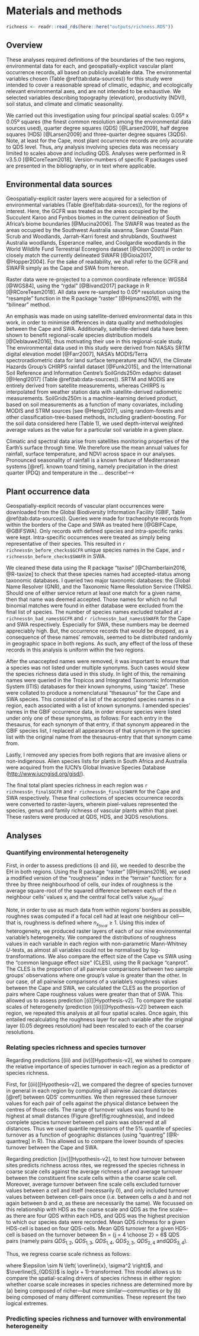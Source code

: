 # Materials and methods

```r
richness <- readr::read_rds(here::here("outputs/richness.RDS"))
```

## Overview

These analyses required definitions of the boundaries of the two regions, environmental data for each, and geospatially-explicit vascular plant occurrence records, all based on publicly available data.
The environmental variables chosen (Table \@ref(tab:data-sources)) for this study were intended to cover a reasonable spread of climatic, edaphic, and ecologically relevant environmental axes, and are not intended to be exhaustive.
We selected variables describing topography (elevation), productivity (NDVI), soil status, and climate and climatic seasonality.

We carried out this investigation using four principal spatial scales: 0.05º x 0.05º squares (the finest common resolution among the environmental data sources used), quarter degree squares (QDS) [@Larsen2009], half degree squares (HDS) [@Larsen2009] and three-quarter degree squares (3QDS).
Note, at least for the Cape, most plant occurrence records are only accurate to QDS level.
Thus, any analysis involving species data was necessary limited to scales above and including QDS.
Analyses were performed in R v3.5.0 [@RCoreTeam2018].
Version-numbers of specific R packages used are presented in the bibliography, or in text where applicable.

## Environmental data sources

Geospatially-explicit raster layers were acquired for a selection of environmental variables (Table \@ref(tab:data-sources)), for the regions of interest.
Here, the GCFR was treated as the areas occupied by the Succulent Karoo and Fynbos biomes in the current delineation of South Africa's biome boundaries [@Mucina2006].
The SWAFR was treated as the areas occupied by the Southwest Australia savanna, Swan Coastal Plain Scrub and Woodlands, Jarrah-Karri forest and shrublands, Southwest Australia woodlands, Esperance mallee, and Coolgardie woodlands in the World Wildlife Fund Terrestrial Ecoregions dataset [@Olson2001] in order to closely match the currently delineated SWAFR [@Gioia2017, @Hopper2004].
For the sake of readability, we shall refer to the GCFR and SWAFR simply as the Cape and SWA from hereon.

Raster data were re-projected to a common coordinate reference: WGS84 [@WGS84], using the "rgdal" [@Bivand2017] package in R [@RCoreTeam2018].
All data were re-sampled to 0.05º resolution using the "resample" function in the R package "raster" [@Hijmans2016], with the "bilinear" method.

An emphasis was made on using satellite-derived environmental data in this work, in order to minimise differences in data quality and methodologies between the Cape and SWA.
Additionally, satellite-derived data have been shown to benefit regional-scale species distribution models [@Deblauwe2016], thus motivating their use in this regional-scale study.
The environmental data used in this study were derived from NASA's SRTM digital elevation model [@Farr2007], NASA's MODIS/Terra spectroradiometric data for land surface temperature and NDVI, the Climate Hazards Group's CHIRPS rainfall dataset [@Funk2015], and the International Soil Reference and Information Centre's SoilGrids250m edaphic dataset [@Hengl2017] (Table \@ref(tab:data-sources)).
SRTM and MODIS are entirely derived from satellite measurements, whereas CHIRPS is interpolated from weather station data with satellite-derived radiometric measurements.
SoilGrids250m is a machine-learning derived product, based on soil measurements as a function of many covariates, including MODIS and STRM sources [see @Hengl2017], using random-forests and other classification-tree-based methods, including gradient-boosting.
For the soil data considered here (Table 1), we used depth-interval weighted average values as the value for a particular soil variable in a given place.

Climatic and spectral data arise from satellites monitoring properties of the Earth's surface through time.
We therefore use the mean annual values for rainfall, surface temperature, and NDVI across space in our analyses.
Pronounced seasonality of rainfall is a known feature of Mediterranean systems [@ref].
known toand timing, namely precipitation in the driest quarter (PDQ) and temperature in the  ...
describe!-->

## Plant occurrence data

<!--Download-->

Geospatially-explicit records of vascular plant occurrences were downloaded from the Global Biodiversity Information Facility (GBIF, Table \@ref(tab:data-sources)).
Queries were made for tracheophyte records from within the borders of the Cape and SWA as treated here [@GBIFCape, @GBIFSWA].
Only records with defined species and intra-specific ranks were kept.
Intra-specific occurrences were treated as simply being representative of their species.
This resulted in `r richness$n_before_checks$GCFR` unique species names in the Cape, and `r richness$n_before_checks$SWAFR` in SWA.

<!--Remove bad names-->

We cleaned these data using the R package "taxise" [@Chamberlain2016, @R-taxize] to check that these species names had accepted-status among taxonomic databases.
I queried two major taxonomic databases: the Global Name Resolver (GNR)<!--TODO: ref--><!--which includes the following independent databases within its queries: NCB, BoLD, ITIS, BHL, EoL, Redlist, GROMS, RAMSAR, BIRDLIFE or other conservation related indices, Scratchpad, LifeDesk indices, Tropicos, Exemplar online Flora and Fauna, and Fauna Europaea (<https://github.com/GlobalNamesArchitecture/gni/wiki/Sources>)-->, and the Taxonomic Name Resolution Service (TNRS)<!--TODO: ref--><!--.
TNRS was built upon existing programmes from GNR, and includes a different (but not completely exclusive) set of databases (<http://tnrs.iplantcollaborative.org/sources.html>): Tropicos, The Global Compositae Checklist (GCC), USDA's Plants Database, NCBI, The International Legume Database and Information Service (ILDIS), The Plant List (Kew, Missouri Bot.
G.) (TPL), But without Fabaceae and Asteraceae (see IDLIS, GCC)).
The near-comprehensive coverage of the GNR and TNRS services combined motivated their use here.
Each unique species name from the GBIF-derived list for each region was queried against GNR and TNRS.
My implementation [TODO: please choose a different word here] to remove unaccepted names was forgiving [TODO: reword]-->.
Should one of either service return at least one match for a given name, then that name was deemed accepted.
Those names for which no full binomial matches were found in either database were excluded from the final list of species.
The number of species names excluded totalled at `r richness$n_bad_names$GCFR` and `r richness$n_bad_names$SWAFR` for the Cape and SWA respectively.
Especially for SWA, these numbers may be deemed appreciably high.
But, the occurrence records that would be dropped, as a consequence of these names' removals, seemed to be distributed randomly in geographic space in both regions.
<!--TODO: make this map? or at least quote a stat..?-->
As such, any effect of the loss of these records in this analysis is uniform within the two regions.

<!--Correct for synonymy-->

After the unaccepted names were removed, it was important to ensure that a species was not listed under multiple synonyms.
Such cases would skew the species richness data used in this study.
In light of this, the remaining names were queried in the Tropicos and Integrated Taxonomic Information System (ITIS) databases for their known synonyms, using "taxize".
These were collated to produce a nomenclatural "thesaurus" for the Cape and SWA species.
This consisted of a list of the accepted species names in a region, each associated with a list of known synonyms.
I amended species' names in the GBIF occurrence data, in order ensure species were listed under only one of these synonyms, as follows: For each entry in the thesaurus, for each synonym of that entry, if that synonym appeared in the GBIF species list, I replaced all appearances of that synonym in the species list with the original name from the thesaurus-entry that that synonym came from.

<!--Remove aliens-->

Lastly, I removed any species from both regions that are invasive aliens or non-indigenous.
Alien species lists for plants in South Africa and Australia were acquired from the IUCN's Global Invasive Species Database (<http://www.iucngisd.org/gisd/>).

<!--Final lists and rasters-->

The final total plant species richness in each region was `r richness$n_final$GCFR` and `r richness$n_final$SWAFR` for the Cape and SWA respectively.
These final collections of species occurrence records were converted to raster-layers, wherein pixel-values represented the species, genus and family richness of vascular plants within that pixel.
These rasters were produced at QDS, HDS, and 3QDS resolutions.

## Analyses

### Quantifying environmental heterogeneity

First, in order to assess predictions (i) and (ii), we needed to describe the EH in both regions.
Using the R package "raster" [@Hijmans2016], we used a modified version of the "roughness" index in the "terrain" function: for a three by three neighbourhood of cells, our index of roughness is the average square-root of the squared difference between each of the $n$ neighbour cells' values $x_i$ and the central focal cell's value $x_{focal}$:

\begin{equation}
  Roughness =
    \frac{1}{n}
    \sqrt{\sum_{i = 1}^{n}
          \left( x_{focal} - x_{i} \right)^{2}}
  (\#eq:roughness)
\end{equation}

Note, in order to use as much data from within regions' borders as possible, roughnes swas computed if a focal cell had at least one neighbour cell---that is, roughness is defined where $n_{x_{focal}} \geq 1$.
Using this index of heterogeneity, we produced raster layers of each of our nine environmental variable's heterogeneity.
We compared the distributions of roughness values in each variable in each region with non-parametric Mann-Whitney $U$-tests, as almost all variables could not be normalised by log-transformations.
We also compare the effect size of the Cape vs SWA using the "common language effect size" (CLES), using the R package "canprot".
The CLES is the proportion of all pairwise comparisons between two sample groups' observations where one group's value is greater than the other.
In our case, of all pairwise comparisons of a variable's roughness values between the Cape and SWA, we calculated the CLES as the proportion of pairs where Cape roughness values were greater than that of SWA.
This allowed us to assess prediction [(i)][Hypothesis-v2].
To compare the spatial scales of heterogeneity (prediction [(ii)][[Hypothesis-v2]) between each region, we repeated this analysis at all four spatial scales.
Once again, this entailed recalculating the roughness layer for each variable after the original layer (0.05 degrees resolution) had been rescaled to each of the coarser resolutions.

### Relating species richness and species turnover

Regarding predictions [(iii) and (iv)][Hypothesis-v2], we wished to compare the relative importance of species turnover in each region as a predictor of species richness.

First, for [(iii)][Hypothesis-v2], we compared the degree of species turnover in general in each region by computing all pairwise Jaccard distances [@ref] between QDS' communities.
We then regressed these turnover values for each pair of cells against the physical distance between the centres of those cells.
The range of turnover values was found to be highest at small distances (Figure \@ref(fig:roughness)a), and indeed complete species turnover between cell pairs was observed at all distances.
Thus we used quantile regressions of the 5% quantile of species turnover as a function of geographic distances (using "quantreg" [@R-quantreg] in R).
This allowed us to compare the lower bounds of species turnover between the Cape and SWA.

Regarding prediction [(iv)][Hypothesis-v2], to test how turnover between sites predicts richness across rites, we regressed the species richness in coarse scale cells against the average richness of and average turnover between the constituent fine scale cells within a the coarse scale cell.
Moreover, average turnover between fine scale cells excluded turnover values between a cell and itself (necessarily 0), and only included turnover values between between cell-pairs once (i.e. between cells $a$ and $b$ and not again between $b$ and $a$, as these are necessarily the same).
<!--Verbose version:
Moreover, average turnover between fine scale cells excluded turnover values between a cell $j$ and itself (necessarily 0), and only included turnover values between between cell $j$ and $k$ and not between $k$ and $j$ (as these are necessarily the same).
-->
We focussed on this relationship with HDS as the coarse scale and QDS as the fine scale---as there are four QDS within each HDS, and QDS was the highest precision to which our species data were recorded.
Mean QDS richness for a given HDS-cell is based on four QDS-cells.
Mean QDS turnover for a given HDS-cell is based on the turnover between $n = {j = 4 \choose 2} = 6$ QDS pairs (namely pairs $QDS_{1,2}$, $QDS_{1,3}$, $QDS_{1,4}$, $QDS_{2,3}$, $QDS_{2,4}$ and$QDS_{3,4}$).

<!--Verbose verions:

Average QDS richness for a given HDS-cell ($\overline{S_{QDS}}_i$), then, is based on $j = 4$ QDS-cells, and is treated here as

\begin{equation}
  \overline{S_{QDS}}_{i} =
    \frac{1}{j}
    \sum_{j = 1}^{4}
    S_{QDS_{j}}.
  (\#eq:S-QDS-def)
\end{equation}

Average QDS turnover for a given HDS ($\overline{T_{QDS}}_i$), based on $n = {j = 4 \choose 2} = 6$ QDS pairs (namely pairs $QDS_{1,2}$, $QDS_{1,3}$, $QDS_{1,4}$, $QDS_{2,3}$, $QDS_{2,4}$ and$QDS_{3,4}$) is treated here as

\begin{equation}
  \overline{T_{QDS}}_{i} =
    \frac{1}{n}
    \sum_{n = 1}^{6}
    T_{QDS_{n}}.
  (\#eq:T-QDS-def)
\end{equation}
--->
Thus, we regress coarse scale richness as follows:

\begin{equation}
\begin{split}
  \widehat{S_{HDS_{i}}} =
    &\ \beta_0 + \\
    &\ \beta_1 \overline{S_{QDS}}_{i} +
       \beta_2 \overline{T_{QDS}}_{i} +
       \beta_3 SWA_i + \\
    &\ \beta_4 \overline{S_{QDS}}_{i} SWA_{i} +
       \beta_5 \overline{T_{QDS}}_{i} SWA_{i} +
       \epsilon_i
  (\#eq:S-HDS-formula)
\end{split}
\end{equation}

<!--Simpler verion:
\begin{equation}
\begin{split}
  HDS \ richness =
    &\ Intercept + \\
    &\ Mean \ QDS \ richness +
       Mean \ QDS \ turnover +
       SWA + \\
    &\ Mean \ QDS \ richness \times SWA + \\
    &\ Mean \ QDS \ turnover \times SWA
  (\#eq:S-HDS-formula)
\end{split}
\end{equation}
-->

where $\epsilon \sim N \left( \overline{x}, \sigma^2 \right)$, and $\overline{S_{QDS}}$ is $log(x + 1)$-transformed.
This model allows us to compare the spatial-scaling drivers<!--FIXME: reword--> of species richness in either region: whether coarse scale increases in species richness are determined more by (a) being composed of richer---but more similar---communities or by (b) being composed of many different communities.
These represent the two logical extremes.

### Predicting species richness and turnover with environmental heterogeneity

<!--TODO-->

<!--NOTE: Multiple linear regression modelling vs mixed effect modelling vs BRT modelling-->
